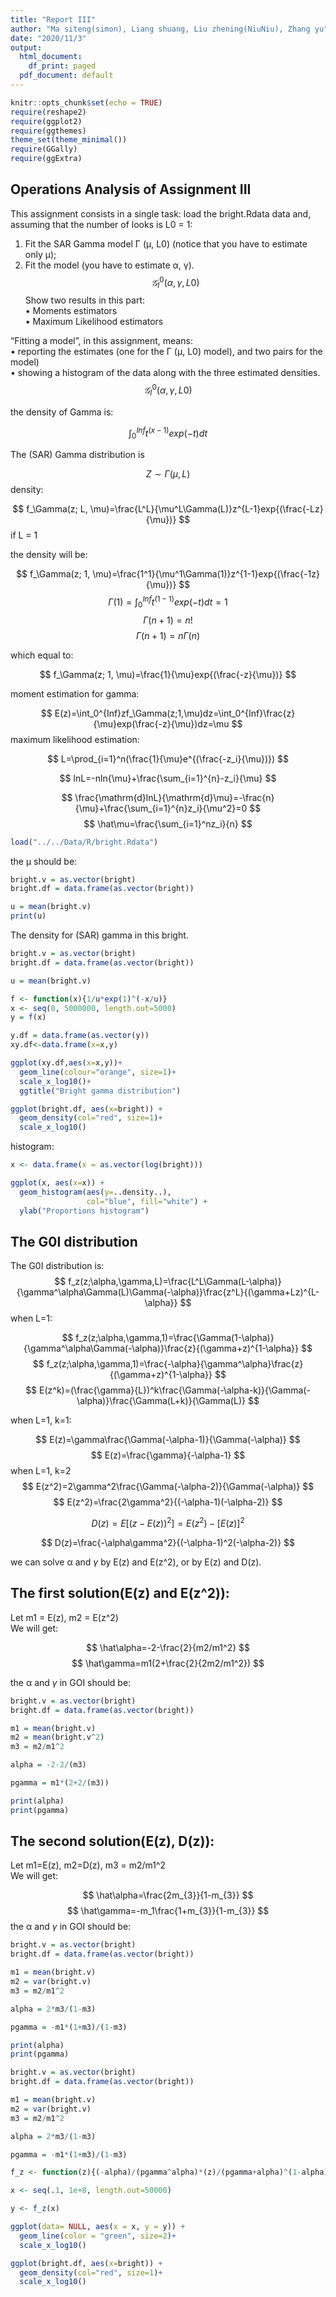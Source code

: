 ```yaml
---
title: "Report III"
author: "Ma siteng(simon), Liang shuang, Liu zhening(NiuNiu), Zhang yu"
date: "2020/11/3"
output:
  html_document:
    df_print: paged
  pdf_document: default
---
```


```r
knitr::opts_chunk$set(echo = TRUE)
require(reshape2)
require(ggplot2)
require(ggthemes)
theme_set(theme_minimal())
require(GGally)
require(ggExtra)
```

## Operations Analysis of Assignment III
This assignment consists in a single task: load the bright.Rdata
data and, assuming that the number of looks is L0 = 1:

1. Fit the SAR Gamma model Γ (μ, L0) (notice that you have to estimate only μ);
2. Fit the model (you have to estimate α, γ).$$𝒢_I^0(α, γ, L0)$$
Show two results in this part:  
• Moments estimators  
• Maximum Likelihood estimators 

“Fitting a model”, in this assignment, means:  
• reporting the estimates (one for the Γ (μ, L0) model), and two pairs for the model)  
• showing a histogram of the data along with the three estimated densities.$$𝒢_I^0(α, γ, L0)$$  

the density of Gamma is:

$$
\int_0^{Inf} t^{(x-1)}exp(-t)dt
$$

The (SAR) Gamma distribution is

$$Z \sim {} \Gamma(\mu, L)$$
density:

$$
f_\Gamma(z; L, \mu)=\frac{L^L}{\mu^L\Gamma(L)}z^{L-1}exp{(\frac{-Lz}{\mu})}
$$
if L = 1

the density will be:

$$
f_\Gamma(z; 1, \mu)=\frac{1^1}{\mu^1\Gamma(1)}z^{1-1}exp{(\frac{-1z}{\mu})}
$$
$$
\Gamma(1)=\int_0^{Inf} t^{(1-1)}exp(-t)dt=1
$$
$$
\Gamma(n+1)=n!
$$
$$
\Gamma(n+1)=n\Gamma(n)
$$

which equal to:

$$
f_\Gamma(z; 1, \mu)=\frac{1}{\mu}exp{(\frac{-z}{\mu})}
$$

moment estimation for gamma:

$$
E(z)=\int_0^{Inf}zf_\Gamma(z;1,\mu)dz=\int_0^{Inf}\frac{z}{\mu}exp(\frac{-z}{\mu})dz=\mu
$$
maximum likelihood estimation:

$$
L=\prod_{i=1}^n(\frac{1}{\mu}e^{(\frac{-z_i}{\mu})})
$$

$$
lnL=-nln{\mu}+\frac{\sum_{i=1}^{n}-z_i}{\mu}
$$

$$
\frac{\mathrm{d}lnL}{\mathrm{d}\mu}=-\frac{n}{\mu}+\frac{\sum_{i=1}^{n}z_i}{\mu^2}=0
$$
$$
\hat\mu=\frac{\sum_{i=1}^nz_i}{n}
$$

```r
load("../../Data/R/bright.Rdata")
```

the μ should be:

```r
bright.v = as.vector(bright)
bright.df = data.frame(as.vector(bright))

u = mean(bright.v)
print(u)
```

The density for (SAR) gamma in this bright.

```r
bright.v = as.vector(bright)
bright.df = data.frame(as.vector(bright))

u = mean(bright.v)

f <- function(x){1/u*exp(1)^(-x/u)}
x <- seq(0, 5000000, length.out=5000)
y = f(x)

y.df = data.frame(as.vector(y))
xy.df<-data.frame(x=x,y)

ggplot(xy.df,aes(x=x,y))+
  geom_line(colour="orange", size=1)+
  scale_x_log10()+
  ggtitle("Bright gamma distribution")

ggplot(bright.df, aes(x=bright)) +
  geom_density(col="red", size=1)+
  scale_x_log10()
```

histogram:  
```r
x <- data.frame(x = as.vector(log(bright)))

ggplot(x, aes(x=x)) +
  geom_histogram(aes(y=..density..),
                 col="blue", fill="white") +
  ylab("Proportions histogram")
```

## The G0I distribution
The G0I distribution is:
$$
f_z(z;\alpha,\gamma,L)=\frac{L^L\Gamma(L-\alpha)}{\gamma^\alpha\Gamma(L)\Gamma(-\alpha)}\frac{z^L}{(\gamma+Lz)^{L-\alpha}}
$$
when L=1:

$$
f_z(z;\alpha,\gamma,1)=\frac{\Gamma(1-\alpha)}{\gamma^\alpha\Gamma(-\alpha)}\frac{z}{(\gamma+z)^{1-\alpha}}
$$
$$
f_z(z;\alpha,\gamma,1)=\frac{-\alpha}{\gamma^\alpha}\frac{z}{(\gamma+z)^{1-\alpha}}
$$
$$
E(z^k)=(\frac{\gamma}{L})^k\frac{\Gamma(-\alpha-k)}{\Gamma(-\alpha)}\frac{\Gamma(L+k)}{\Gamma(L)}
$$

when L=1, k=1:

$$
E(z)=\gamma\frac{\Gamma(-\alpha-1)}{\Gamma(-\alpha)}
$$
$$
E(z)=\frac{\gamma}{-\alpha-1}
$$
when L=1, k=2
$$
E(z^2)=2\gamma^2\frac{\Gamma(-\alpha-2)}{\Gamma(-\alpha)}
$$
$$
E(z^2)=\frac{2\gamma^2}{(-\alpha-1)(-\alpha-2)}
$$

$$
D(z)=E[(z-E(z))^2]=E(z^2)-[E(z)]^2
$$

$$
D(z)=\frac{-\alpha\gamma^2}{(-\alpha-1)^2(-\alpha-2)}
$$

we can solve α and $\gamma$ by E(z) and E(z^2), or by E(z) and D(z).

## The first solution(E(z) and E(z^2)):
Let m1 = E(z), m2 = E(z^2)  
We will get:

$$
\hat\alpha=-2-\frac{2}{m2/m1^2}
$$
$$
\hat\gamma=m1(2+\frac{2}{2m2/m1^2})
$$

the α and $\gamma$ in GOI should be:

```r
bright.v = as.vector(bright)
bright.df = data.frame(as.vector(bright))

m1 = mean(bright.v)
m2 = mean(bright.v^2)
m3 = m2/m1^2

alpha = -2-2/(m3)

pgamma = m1*(2+2/(m3))

print(alpha)
print(pgamma)

```

## The second solution(E(z), D(z)):
Let m1=E(z), m2=D(z), m3 = m2/m1^2  
We will get:

$$
\hat\alpha=\frac{2m_{3}}{1-m_{3}}
$$
$$
\hat\gamma=-m_1\frac{1+m_{3}}{1-m_{3}}
$$
the α and $\gamma$ in GOI should be:

```r
bright.v = as.vector(bright)
bright.df = data.frame(as.vector(bright))

m1 = mean(bright.v)
m2 = var(bright.v)
m3 = m2/m1^2

alpha = 2*m3/(1-m3)

pgamma = -m1*(1+m3)/(1-m3)

print(alpha)
print(pgamma)

```

```r
bright.v = as.vector(bright)
bright.df = data.frame(as.vector(bright))

m1 = mean(bright.v)
m2 = var(bright.v)
m3 = m2/m1^2

alpha = 2*m3/(1-m3)

pgamma = -m1*(1+m3)/(1-m3)

f_z <- function(z){(-alpha)/(pgamma^alpha)*(z)/(pgamma+alpha)^(1-alpha)}

x <- seq(.1, 1e+8, length.out=50000)

y <- f_z(x)

ggplot(data= NULL, aes(x = x, y = y)) +
  geom_line(color = "green", size=2)+
  scale_x_log10()

ggplot(bright.df, aes(x=bright)) +
  geom_density(col="red", size=1)+
  scale_x_log10()

```



